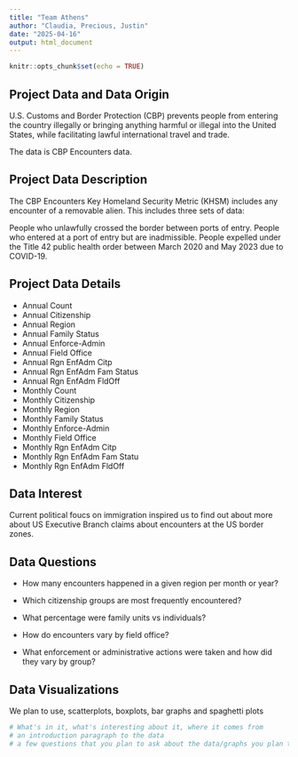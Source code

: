 ```yaml
---
title: "Team Athens"
author: "Claudia, Precious, Justin"
date: "2025-04-16"
output: html_document
---
```


```r
knitr::opts_chunk$set(echo = TRUE)
```


## Project Data and Data Origin
U.S. Customs and Border Protection (CBP) prevents people from entering the country illegally or bringing anything harmful or illegal into the United States, while facilitating lawful international travel and trade.

The data is CBP Encounters data.


## Project Data Description
The CBP Encounters Key Homeland Security Metric (KHSM) includes any encounter of a removable alien. This includes three sets of data:

People who unlawfully crossed the border between ports of entry.
People who entered at a port of entry but are inadmissible.
People expelled under the Title 42 public health order between March 2020 and May 2023 due to COVID-19.


## Project Data Details

* Annual Count         
* Annual Citizenship
* Annual Region      
* Annual Family Status
* Annual Enforce-Admin
* Annual Field Office
* Annual Rgn EnfAdm Citp
* Annual Rgn EnfAdm Fam Status
* Annual Rgn EnfAdm FldOff
* Monthly Count
* Monthly Citizenship
* Monthly Region
* Monthly Family Status
* Monthly Enforce-Admin
* Monthly Field Office
* Monthly Rgn EnfAdm Citp
* Monthly Rgn EnfAdm Fam Statu
* Monthly Rgn EnfAdm FldOff

## Data Interest

Current political foucs on immigration inspired us to find out about more about US Executive Branch claims about encounters at the US border zones.

## Data Questions

* How many encounters happened in a given region per month or year?

* Which citizenship groups are most frequently encountered?

* What percentage were family units vs individuals?

* How do encounters vary by field office?

* What enforcement or administrative actions were taken and how did they vary by group?

## Data Visualizations

We plan to use, scatterplots, boxplots, bar graphs and spaghetti plots


```r

# What's in it, what's interesting about it, where it comes from
# an introduction paragraph to the data
# a few questions that you plan to ask about the data/graphs you plan to make.

```

